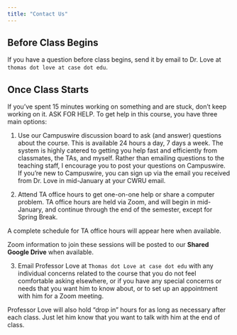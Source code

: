 ```yaml
---
title: "Contact Us"
---
```


## Before Class Begins 

If you have a question before class begins, send it by email to Dr. Love at `thomas dot love at case dot edu`.

## Once Class Starts

If you’ve spent 15 minutes working on something and are stuck, don’t keep working on it. ASK FOR HELP. To get help in this course, you have three main options:

1. Use our Campuswire discussion board to ask (and answer) questions about the course. This is available 24 hours a day, 7 days a week. The system is highly catered to getting you help fast and efficiently from classmates, the TAs, and myself. Rather than emailing questions to the teaching staff, I encourage you to post your questions on Campuswire. If you're new to Campuswire, you can sign up via the email you received from Dr. Love in mid-January at your CWRU email.

2. Attend TA office hours to get one-on-one help or share a computer problem. TA office hours are held via Zoom, and will begin in mid-January, and continue through the end of the semester, except for Spring Break.

A complete schedule for TA office hours will appear here when available.

Zoom information to join these sessions will be posted to our **Shared Google Drive** when available.

3. Email Professor Love at `Thomas dot Love at case dot edu` with any individual concerns related to the course that you do not feel comfortable asking elsewhere, or if you have any special concerns or needs that you want him to know about, or to set up an appointment with him for a Zoom meeting.

Professor Love will also hold "drop in" hours for as long as necessary after each class. Just let him know that you want to talk with him at the end of class.

